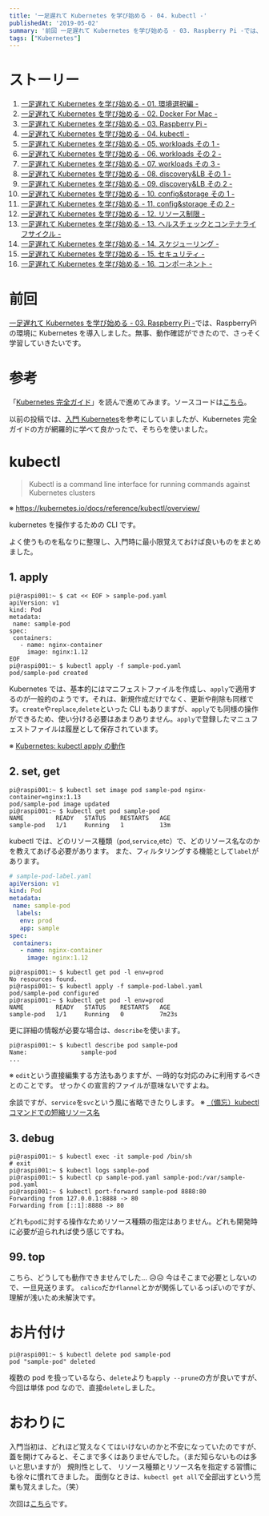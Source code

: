 ```yaml
---
title: '一足遅れて Kubernetes を学び始める - 04. kubectl -'
publishedAt: '2019-05-02'
summary: '前回 一足遅れて Kubernetes を学び始める - 03. Raspberry Pi -では、RaspberryPiの環境にKubernetesを導入しました。無事、動作確認ができたので、さっそく学習していきたいです。'
tags: ["Kubernetes"]
---
```


# ストーリー

1. [一足遅れて Kubernetes を学び始める - 01. 環境選択編 -](./start_the_learning_kubernetes_01)
1. [一足遅れて Kubernetes を学び始める - 02. Docker For Mac -](./start_the_learning_kubernetes_02)
1. [一足遅れて Kubernetes を学び始める - 03. Raspberry Pi -](./start_the_learning_kubernetes_03)
1. [一足遅れて Kubernetes を学び始める - 04. kubectl -](./start_the_learning_kubernetes_04)
1. [一足遅れて Kubernetes を学び始める - 05. workloads その 1 -](./start_the_learning_kubernetes_05)
1. [一足遅れて Kubernetes を学び始める - 06. workloads その 2 -](./start_the_learning_kubernetes_06)
1. [一足遅れて Kubernetes を学び始める - 07. workloads その 3 -](./start_the_learning_kubernetes_07)
1. [一足遅れて Kubernetes を学び始める - 08. discovery&LB その 1 -](./start_the_learning_kubernetes_08)
1. [一足遅れて Kubernetes を学び始める - 09. discovery&LB その 2 -](./start_the_learning_kubernetes_09)
1. [一足遅れて Kubernetes を学び始める - 10. config&storage その 1 -](./start_the_learning_kubernetes_10)
1. [一足遅れて Kubernetes を学び始める - 11. config&storage その 2 -](./start_the_learning_kubernetes_11)
1. [一足遅れて Kubernetes を学び始める - 12. リソース制限 -](./start_the_learning_kubernetes_12)
1. [一足遅れて Kubernetes を学び始める - 13. ヘルスチェックとコンテナライフサイクル -](./start_the_learning_kubernetes_13)
1. [一足遅れて Kubernetes を学び始める - 14. スケジューリング -](./start_the_learning_kubernetes_14)
1. [一足遅れて Kubernetes を学び始める - 15. セキュリティ -](./start_the_learning_kubernetes_15)
1. [一足遅れて Kubernetes を学び始める - 16. コンポーネント -](./start_the_learning_kubernetes_16)

# 前回

[一足遅れて Kubernetes を学び始める - 03. Raspberry Pi -](./start_the_learning_kubernetes_03)では、RaspberryPi の環境に Kubernetes を導入しました。無事、動作確認ができたので、さっそく学習していきたいです。

# 参考

「[Kubernetes 完全ガイド](https://www.amazon.co.jp/Kubernetes%E5%AE%8C%E5%85%A8%E3%82%AC%E3%82%A4%E3%83%89-impress-top-gear-%E9%9D%92%E5%B1%B1/dp/4295004804/)」を読んで進めてみます。ソースコードは[こちら](https://github.com/MasayaAoyama/kubernetes-perfect-guide)。

以前の投稿では、[入門 Kubernetes](https://www.amazon.co.jp/%E5%85%A5%E9%96%80-Kubernetes-Kelsey-Hightower/dp/4873118409/)を参考にしていましたが、Kubernetes 完全ガイドの方が網羅的に学べて良かったで、そちらを使いました。

# kubectl

> Kubectl is a command line interface for running commands against Kubernetes clusters

※ https://kubernetes.io/docs/reference/kubectl/overview/

kubernetes を操作するための CLI です。

よく使うものを私なりに整理し、入門時に最小限覚えておけば良いものをまとめました。

## 1. apply

```shell
pi@raspi001:~ $ cat << EOF > sample-pod.yaml
apiVersion: v1
kind: Pod
metadata:
 name: sample-pod
spec:
 containers:
   - name: nginx-container
     image: nginx:1.12
EOF
pi@raspi001:~ $ kubectl apply -f sample-pod.yaml
pod/sample-pod created
```

Kubernetes では、基本的にはマニフェストファイルを作成し、`apply`で適用するのが一般的のようです。それは、新規作成だけでなく、更新や削除も同様です。`create`や`replace`,`delete`といった CLI もありますが、`apply`でも同様の操作ができるため、使い分ける必要はあまりありません。`apply`で登録したマニュフェストファイルは履歴として保存されています。

※ [Kubernetes: kubectl apply の動作](https://qiita.com/tkusumi/items/0bf5417c865ef716b221)

## 2. set, get

```shell
pi@raspi001:~ $ kubectl set image pod sample-pod nginx-container=nginx:1.13
pod/sample-pod image updated
pi@raspi001:~ $ kubectl get pod sample-pod
NAME         READY   STATUS    RESTARTS   AGE
sample-pod   1/1     Running   1          13m
```

kubectl では、どのリソース種類（`pod`,`service`,etc）で、どのリソース名なのかを教えてあげる必要があります。
また、フィルタリングする機能として`label`があります。

```yaml
# sample-pod-label.yaml
apiVersion: v1
kind: Pod
metadata:
 name: sample-pod
  labels:
   env: prod
   app: sample
spec:
 containers:
   - name: nginx-container
     image: nginx:1.12
```

```shell
pi@raspi001:~ $ kubectl get pod -l env=prod
No resources found.
pi@raspi001:~ $ kubectl apply -f sample-pod-label.yaml
pod/sample-pod configured
pi@raspi001:~ $ kubectl get pod -l env=prod
NAME         READY   STATUS    RESTARTS   AGE
sample-pod   1/1     Running   0          7m23s
```

更に詳細の情報が必要な場合は、`describe`を使います。

```shell
pi@raspi001:~ $ kubectl describe pod sample-pod
Name:               sample-pod
...
```

※ `edit`という直接編集する方法もありますが、一時的な対応のみに利用するべきとのことです。
せっかくの宣言的ファイルが意味ないですよね。

余談ですが、`service`を`svc`という風に省略できたりします。
※ [（備忘）kubectl コマンドでの短縮リソース名](https://qiita.com/nagase/items/3b8f905f432abba15b5a)

## 3. debug

```shell
pi@raspi001:~ $ kubectl exec -it sample-pod /bin/sh
# exit
pi@raspi001:~ $ kubectl logs sample-pod
pi@raspi001:~ $ kubectl cp sample-pod.yaml sample-pod:/var/sample-pod.yaml
pi@raspi001:~ $ kubectl port-forward sample-pod 8888:80
Forwarding from 127.0.0.1:8888 -> 80
Forwarding from [::1]:8888 -> 80
```

どれも`pod`に対する操作なためリソース種類の指定はありません。どれも開発時に必要が迫られれば使う感じですね。

## 99. top

こちら、どうしても動作できませんでした... 😥😥
今はそこまで必要としないので、一旦見送ります。
`calico`だか`flannel`とかが関係しているっぽいのですが、理解が浅いため未解決です。

# お片付け

```shell
pi@raspi001:~ $ kubectl delete pod sample-pod
pod "sample-pod" deleted
```

複数の pod を扱っているなら、`delete`よりも`apply --prune`の方が良いですが、今回は単体 pod なので、直接`delete`しました。

# おわりに

入門当初は、どれほど覚えなくてはいけないのかと不安になっていたのですが、
蓋を開けてみると、そこまで多くはありませんでした。（まだ知らないものは多いと思いますが）
規則性として、 リソース種類とリソース名を指定する習慣にも徐々に慣れてきました。
面倒なときは、`kubectl get all`で全部出すという荒業も覚えました。（笑）

次回は[こちら](./start_the_learning_kubernetes_05)です。
